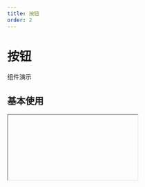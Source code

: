 ```yaml
---
title: 按钮
order: 2
---
```


# 按钮

组件演示
  ## 基本使用
   <Iframe url="https://pre-yida-performance3.alibaba-inc.com/developer/tab2?isRenderNav=false" />
```javascript
// 点击加载，通过实例 API 修改属性即可
export function onClick() {
  this.$('buttonLoading').set('loading', true);
}
```
  
  ## 组件属性

  | 属性名   |  属性code  | 类型 | 数据示例  | 动态属性 | 备注 |
| ------ | ------ | ------ | ------ | ----- | ----- |
| 标题   | content | string | “按钮” | 否 |
| 按钮类型 | type  | string  | “primary”  | 否 | 可选值："primary", "normal", "secondary", "ghostLight", "ghostDark", "warningNormal","warningPrimary", "textNormal", "textPrimary", "textSecondary"  |
| 按钮尺寸 | size  | string  | medium  | 否 | 可选值："small", "medium", "large"|
| 状态设置 | behavior | string  | "NORMAL"  | 否 | 可选值："NORMAL", "DISABLED", "HIDDEN"|
| 图标 | iconName | string  | “add”  | 否  | 
| 加载状态 | loading  | boolean  | false | 否 | 仅 PC 端支持 | 
| 加载点击 | triggerEventsWhenLoading | boolean  | false  | 否 |
| 点击时事件 | onClick | function | function(){ console.log('click'); } | 否 |
